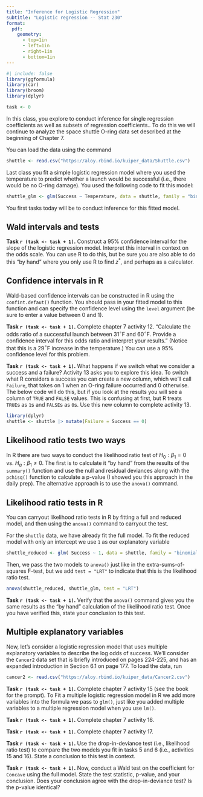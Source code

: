 ```yaml
---
title: "Inference for Logistic Regression"
subtitle: "Logistic regression -- Stat 230"
format:
  pdf:
    geometry:
      - top=1in
      - left=1in
      - right=1in
      - bottom=1in
---
```


```r
#| include: false
library(ggformula)
library(car)
library(broom)
library(dplyr)

task <- 0
```

In this class, you explore to conduct inference for single regression coefficients as well as subsets of regression coefficients.. To do this we will continue to analyze the space shuttle O-ring data set described at the beginning of Chapter 7. 

You can load the data using the command

```r
shuttle <- read.csv("https://aloy.rbind.io/kuiper_data/Shuttle.csv")
```

Last class you fit a simple logistic regression model where you used the temperature to predict whether a launch would be successful (i.e., there would be no O-ring damage). You used the following code to fit this model:

```r
shuttle_glm <- glm(Success ~ Temperature, data = shuttle, family = "binomial")
```

You first tasks today will be to conduct inference for this fitted model.

## Wald intervals and tests

**Task `r (task <- task + 1)`.** Construct a 95% confidence interval for the slope of the logistic regression model. Interpret this interval in context on the odds scale. You can use R to do this, but be sure you are also able to do this "by hand" where you only use R to find $z^*$, and perhaps as a calculator.

:::{.callout-note}
# Confidence intervals in R
Wald-based confidence intervals can be constructed in R using the `confint.defaut()` function. You should pass in your fitted model to this function and can specify the confidence level using the `level` argument (be sure to enter a value between 0 and 1).
:::

**Task `r (task <- task + 1)`.** Complete chapter 7 activity 12. "Calculate the odds ratio of a successful launch between 31$^\circ$F and 60$^\circ$F. Provide a confidence interval for this odds ratio and interpret your results." (Notice that this is a 29$^\circ$F increase in the temperature.) You can use a 95% confidence level for this problem.


**Task `r (task <- task + 1)`.** What happens if we switch what we consider a success and a failure? Activity 13 asks you to explore this idea. To switch what R considers a success you can create a new column, which we'll call `Failure`, that takes on 1 when an O-ring failure occurred and 0 otherwise. The below code will do this, but if you look at the results you will see a column of `TRUE` and `FALSE` values. This is confusing at first, but R treats `TRUE`s as `1`s and `FALSE`s as `0`s. Use this new column to complete activity 13.

```r
library(dplyr)
shuttle <- shuttle |> mutate(Failure = Success == 0)
```

## Likelihood ratio tests two ways

In R there are two ways to conduct the likelihood ratio test of $H_0: \beta_1=0$ vs. $H_a: \beta_1 \ne 0$. The first is to calculate it "by hand" from the results of the `summary()` function and use the null and residual deviances along with the `pchisq()` function to calculate a p-value (I showed you this approach in the daily prep). The alternative approach is to use the `anova()` command.

:::{.callout-note}
# Likelihood ratio tests in R
You can carryout likelihood ratio tests in R by fitting a full and reduced model, and then using the `anova()` command to carryout the test.

For the `shuttle` data, we have already fit the full model. To fit the reduced model with only an intercept we use `1` as our explanatory variable
```r
shuttle_reduced <- glm( Success ~ 1, data = shuttle, family = "binomial")
```

Then, we pass the two models to `anova()` just like in the extra-sums-of-squares F-test, but we add `test = "LRT"` to indicate that this is the likelihood ratio test.

```r
anova(shuttle_reduced, shuttle_glm, test = "LRT")
```
:::


**Task `r (task <- task + 1)`.** Verify that the `anova()` command gives you the same results as the "by hand" calculation of the likelihood ratio test. Once you have verified this, state your conclusion to this test.


## Multiple explanatory variables

Now, let's consider a logistic regression model that uses multiple explanatory variables to describe the log odds of success. We'll consider the `Cancer2` data set that is briefly introduced on pages 224-225, and has an expanded introduction in Section 6.1 on page 177. To load the data, run 

```r
cancer2 <- read.csv("https://aloy.rbind.io/kuiper_data/Cancer2.csv")
```

**Task `r (task <- task + 1)`.** Complete chapter 7 activity 15 (see the book for the prompt). To Fit a multiple logistic regression model in R we add more variables into the formula we pass to `glm()`, just like you added multiple variables to a multiple regression model when you use `lm()`. 


**Task `r (task <- task + 1)`.** Complete chapter 7 activity 16. 

**Task `r (task <- task + 1)`.** Complete chapter 7 activity 17.

**Task `r (task <- task + 1)`.** Use the drop-in-deviance test (i.e., likelihood ratio test) to compare the two models you fit in tasks 5 and 6 (i.e., activities 15 and 16). State a conclusion to this test in context.

**Task `r (task <- task + 1)`.** Now, conduct a Wald test on the coefficient for `Concave` using the full model. State the test statistic, p-value, and your conclusion. Does your conclusion agree with the drop-in-deviance test? Is the p-value identical?

